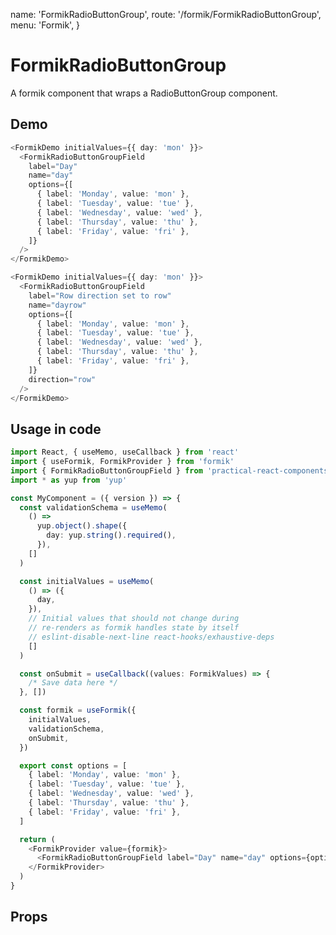   name: 'FormikRadioButtonGroup',
  route: '/formik/FormikRadioButtonGroup',
  menu: 'Formik',
}

# FormikRadioButtonGroup

A formik component that wraps a RadioButtonGroup component.

## Demo

```typescript type="demo"
<FormikDemo initialValues={{ day: 'mon' }}>
  <FormikRadioButtonGroupField
    label="Day"
    name="day"
    options={[
      { label: 'Monday', value: 'mon' },
      { label: 'Tuesday', value: 'tue' },
      { label: 'Wednesday', value: 'wed' },
      { label: 'Thursday', value: 'thu' },
      { label: 'Friday', value: 'fri' },
    ]}
  />
</FormikDemo>
```

```typescript type="demo"
<FormikDemo initialValues={{ day: 'mon' }}>
  <FormikRadioButtonGroupField
    label="Row direction set to row"
    name="dayrow"
    options={[
      { label: 'Monday', value: 'mon' },
      { label: 'Tuesday', value: 'tue' },
      { label: 'Wednesday', value: 'wed' },
      { label: 'Thursday', value: 'thu' },
      { label: 'Friday', value: 'fri' },
    ]}
    direction="row"
  />
</FormikDemo>
```

## Usage in code

```typescript
import React, { useMemo, useCallback } from 'react'
import { useFormik, FormikProvider } from 'formik'
import { FormikRadioButtonGroupField } from 'practical-react-components-formik'
import * as yup from 'yup'

const MyComponent = ({ version }) => {
  const validationSchema = useMemo(
    () =>
      yup.object().shape({
        day: yup.string().required(),
      }),
    []
  )

  const initialValues = useMemo(
    () => ({
      day,
    }),
    // Initial values that should not change during
    // re-renders as formik handles state by itself
    // eslint-disable-next-line react-hooks/exhaustive-deps
    []
  )

  const onSubmit = useCallback((values: FormikValues) => {
    /* Save data here */
  }, [])

  const formik = useFormik({
    initialValues,
    validationSchema,
    onSubmit,
  })

  export const options = [
    { label: 'Monday', value: 'mon' },
    { label: 'Tuesday', value: 'tue' },
    { label: 'Wednesday', value: 'wed' },
    { label: 'Thursday', value: 'thu' },
    { label: 'Friday', value: 'fri' },
  ]

  return (
    <FormikProvider value={formik}>
      <FormikRadioButtonGroupField label="Day" name="day" options={options} />
    </FormikProvider>
  )
}
```

## Props

<Props of="FormikRadioButtonGroup" />

